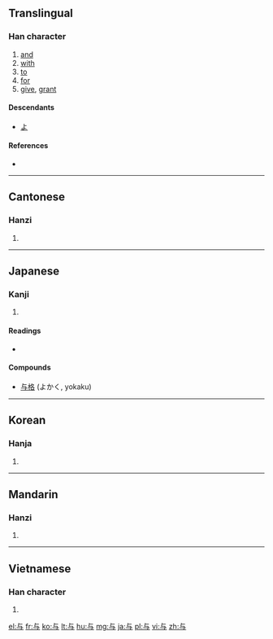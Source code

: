 {{zh-forms|[[与]]|[[與]]}}
==Translingual==

===Han character===
{{Han char|rn=1|rad=一|as=03|sn=4|four=2140<sub>7</sub>|canj=卜尸一 (YSM)}}

# [[and]]
# [[with]]
# [[to]]
# [[for]]
# [[give]], [[grant]]

====Descendants====
* [[よ]]

====References====
* {{Han ref|kx=0077.010|dkj=00020|dj=0154.010|hdz=10005.030|uh=4E0E|ud=19982|bh=C94F|bd=51535}}

----

==Cantonese==

===Hanzi===
{{yue-hanzi|jyut=jyu5|y=yu4, yu5 yu6|tra=與}}

# {{defn|Cantonese|sort=一03}}

----

==Japanese==

===Kanji===
{{ja-kanji|grade=c|rs=一03}}

# {{defn|Japanese|sort=一03}}

====Readings====
* {{ja-readings|on=[[よ]] (yo)|kun=[[あたえる]] (ataeru), [[くみする]] (kumisuru), [[ともに]] (tomoni), [[あづかる]] (azukaru) }}

====Compounds====
* [[与格]] (よかく, yokaku)

----

==Korean==

===Hanja===
{{ko-hanja|hangeul=[[여]]|rv=yeo|mr=yŏ}}

# {{defn|Korean|sort=一03}}

----

==Mandarin==

===Hanzi===
{{cmn-hanzi|tra=與|pin=[[yú]] ([[yu2]]), [[yǔ]] ([[yu3]]), [[yù]] ([[yu4]])|wg=yü<sup>2</sup>, yü<sup>3</sup>, yü<sup>4</sup>}}

# {{defn|Mandarin|sort=一03}}

----

==Vietnamese==

===Han character===
{{vi-hantu|[[dữ]], [[dự]], [[đử]]|rs=一03}}

# {{defn|Vietnamese|sort=一03}}

[[el:与]]
[[fr:与]]
[[ko:与]]
[[lt:与]]
[[hu:与]]
[[mg:与]]
[[ja:与]]
[[pl:与]]
[[vi:与]]
[[zh:与]]
